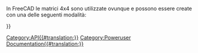 <languages/>
<div class="mw-translate-fuzzy">
{{VeryImportantMessage|(Ottobre 2019) Non modificare queste pagine. Le informazioni sono incomplete e obsolete. Per l'API più recente, consultare la [https://www.freecadweb.org/api documentazione API autogenerata] o generare la documentazione autonomamente. Vedere [[Source documentation/it|Documentazione del codice sorgente]].}}
</div>

In FreeCAD le matrici 4x4 sono utilizzate ovunque e possono essere create con una delle seguenti modalità:
{{Code|code=
m = FreeCAD.Matrix()          # m = the [https://en.wikipedia.org/wiki/Identity_matrix identity matrix]
m = FreeCAD.Base.Matrix()
print m.A21()               # print m[1][0]
}}


<div class="mw-translate-fuzzy">
{{APIFunction|A| | |tutti gli elementi della matrice.}}
{{APIFunction|A11| | |un elemento della matrice.}}
{{APIFunction|A12| | |un elemento della matrice.}}
{{APIFunction|A13| | |un elemento della matrice.}}
{{APIFunction|A14| | |un elemento della matrice.}}
{{APIFunction|A21| | |un elemento della matrice.}}
{{APIFunction|A22| | |un elemento della matrice.}}
{{APIFunction|A23| | |un elemento della matrice.}}
{{APIFunction|A24| | |un elemento della matrice.}}
{{APIFunction|A31| | |un elemento della matrice.}}
{{APIFunction|A32| | |un elemento della matrice.}}
{{APIFunction|A33| | |un elemento della matrice.}}
{{APIFunction|A34| | |un elemento della matrice.}}
{{APIFunction|A41| | |un elemento della matrice.}}
{{APIFunction|A42| | |un elemento della matrice.}}
{{APIFunction|A43| | |un elemento della matrice.}}
{{APIFunction|A44| | |un elemento della matrice.}}
{{APIFunction|determinant| |Calcola il [http://en.wikipedia.org/wiki/Determinant determinante] della matrice|un numero.}}
{{APIFunction|inverse| |Restituisce l'[http://en.wikipedia.org/wiki/Inverse_matrix inversa] di questa matrice, se è possibile| una Matrtice}}
{{APIFunction|invert| |[http://en.wikipedia.org/wiki/Inverse_matrix Inverte] questa matrice, se possibile|nulla.}}
{{APIFunction|move|Vector|Makes this matrix a [http://en.wikipedia.org/wiki/Translation_%28geometry%29 translation] matrix|nothing.}}
{{APIFunction|multiply|Matrix or Vector|Returns the [http://en.wikipedia.org/wiki/Cross_product cross product] of a matrix or vector with this matrix|a Matrix}}
{{APIFunction|rotateX|Float(radians)|Makes this matrix a [http://en.wikipedia.org/wiki/Rotation_%28mathematics%29 rotation] about X transform|nothing.}}
{{APIFunction|rotateY|Float(radians)|Makes this matrix a [http://en.wikipedia.org/wiki/Rotation_%28mathematics%29 rotation] about Y transform|nothing.}}
{{APIFunction|rotateZ|Float(radians)|Makes this matrix a [http://en.wikipedia.org/wiki/Rotation_%28mathematics%29 rotation] about Z transform|nothing.}}
{{APIFunction|scale|Vector|Makes this matrix a [http://en.wikipedia.org/wiki/Scaling_matrix scaling transform]|nothing.}}
{{APIFunction|transform|Vector, Matrix|Makes this matrix a [http://en.wikipedia.org/wiki/Transformation_matrix transformation matrix] based on Vector and Matrix|nothing. }}
{{APIFunction|unity| |Makes this matrix the [http://en.wikipedia.org/wiki/Identity_matrix identity matrix]|nothing.}}
</div>

{{Userdocnavi{{#translation:}}}}
[[Category:API{{#translation:}}]]
[[Category:Poweruser Documentation{{#translation:}}]]
{{clear}}